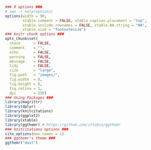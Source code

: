 ```r
### R options ###
# see -> help(options)
options(width = 90, 
        xtable.comment = FALSE, xtable.caption.placement = "top",
        xtable.include.rownames = FALSE, xtable.NA.string = "NA",
        xtable.size = "footnotesize")
### knitr chunk options ###
opts_chunk$set(
  chace      = FALSE,
  comment    = "",
  echo       = FALSE,
  warning    = FALSE,
  message    = FALSE,
  tidy       = FALSE,
  size       = "large",
  fig.path   = "images/",
  fig.width  = 8, 
  fig.height = 8,
  fig.retina = 1,
  dpi        = 150)
### Using Packages ###
library(magrittr)
library(dplyr)
library(knitcitations)
library(ggplot2)
library(xtable)
library(ggthemr) # https://github.com/cttobin/ggthemr
### knitcitations options ###
cite_options(max.names = 1)
### ggthemr's theme ###
ggthemr("dust")
```